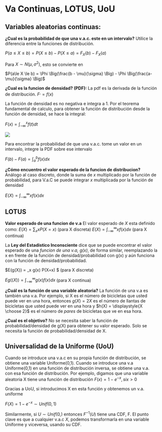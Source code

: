 # Va Continuas, LOTUS, UoU {#va}


## Variables aleatorias continuas:

$\textbf{¿Cual es la probabilidad de que una v.a.c. este en un intervalo?}$ Utilice la diferencia entre la funciones de distribución.

$P(a\le X \le b) = P(X \le b) - P(X \le a) = F_X(b)-F_X(a)$

Para $X \sim N(\mu, \sigma^2)$, esto se convierte en

$P(a\le X \le b) = \Phi \Big(\frac{b - \mu}{\sigma} \Big) - \Phi \Big(\frac{a-\mu}{\sigma} \Big)$


$\textbf{¿Cual es la funcion de densidad? (PDF):}$ La pdf es la derivada de la función de distribución.
$F^, = f(x)$

La función de densidad es no negativa e integra a 1. Por el teorema fundamental de calculo, para obtener la función de distribución desde la función de densidad, se hace la integral:

$F(x) = \int_{-\infty}^{x} f(t) dt$

![](7.PNG)

Para encontrar la probabilidad de que una v.a.c. tome un valor en un intervalo, integre la PDF sobre ese intervalo 

$F(b)-F(a)=\int_{a}^{b} f(x)dx$


$\textbf{¿Cómo encuentro el valor esperado de la funcion de distribucion?}$ Análogo al caso discreto, donde la suma de $x$ multiplicado por la función de probabilidad, para V.a.C se puede integrar $x$ multiplicada por la función de densidad

$E(X)= \int_{-\infty}^{\infty} xf(x) dx$

 
## LOTUS

$\textbf{Valor esperado de una funcion de v.a}$ El valor esperado de $X$ esta definido como:
$E(X) = \sum_x xP(X=x)$ (para X discreta)
$E(X) = \int_{-\infty}^{\infty} xf(x) dx$ (para X continua)

La $\textbf{Ley del Estadistico Inconsciente}$ dice que se puede encontrar el valor esperado de una $\textit{funcion de una v.a, g(x)}$, de forma similar, reemplazando la x en frente de la función de densidad/probabilidad con g(x) y aún funciona con la función de densidad/probabilidad.

$E(g(X)) = \sum_x g(x) P(X=x) $ (para X discreta)

$Eg((X)) = \int_{-\infty}^{\infty} g(x)f(x) dx$ (para X continua)


$\textbf{¿Cuál es la función de una variable aleatoria?}$ La función de una v.a es también una v.a. Por ejemplo, si X es el número de bicicletas que usted puede ver en una hora, entonces $g(X) = 2X$ es el número de llantas de bicicletas que usted puede ver en una hora y $h(X) = \displaystyle{X \choose 2}$ es el número de $\textit{pares}$ de bicicletas que ve en esa hora.

$\textbf{¿Cual es el objetivo?}$ No se necesita saber la función de probabilidad/densidad de g(X) para obtener su valor esperado. Solo se necesita la función de probabilidad/densidad de X.


## Universalidad de la Uniforme (UoU)

Cuando se introduce una v.a.c en su propia función de distribución, se obtiene una variable Uniforme(0,1). Cuando se introduce una v.a Uniforme(0,1) en una función de distribución inversa, se obtiene una v.a. con esa función de distribución. Por ejemplo, digamos que una variable aleatoria X tiene una función de distribución
$F(x) = 1 - e^{-x} , si x > 0$

Gracias a UoU,  si introducimos X en esta función y obtenemos un v.a. uniforme

$F(X) = 1 - e^{-x} \sim Unif(0,1)$

Similarmente, si $U \sim Unif(0,)$ entonces $F^{-1}(U)$ tiene una CDF, F. El punto clave es que a cualquier v.a.c $X$, podemos transformarla en una variable Uniforme y viceversa, usando su CDF.


